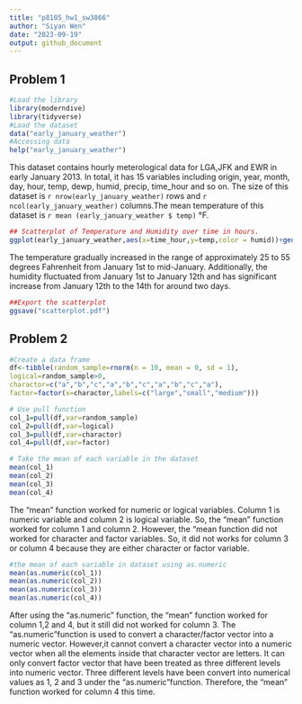 ```yaml
---
title: "p8105_hw1_sw3866"
author: "Siyan Wen"
date: "2023-09-19"
output: github_document
---
```

## Problem 1
```r
#Load the library
library(moderndive)
library(tidyverse)
#Load the dataset
data("early_january_weather")
#Accessing data
help("early_january_weather")
```
This dataset contains hourly meterological data for LGA,JFK and EWR in early January 2013. In total, it has 15 variables including origin, year, month, day, hour, temp, dewp, humid, precip, time_hour and so on. The size of this dataset is `r nrow(early_january_weather)` rows and `r ncol(early_january_weather)` columns.The mean temperature of this dataset is `r mean (early_january_weather $ temp)` °F.
```r
## Scatterplot of Temperature and Humidity over time in hours.
ggplot(early_january_weather,aes(x=time_hour,y=temp,color = humid))+geom_point()
```


The temperature gradually increased in the range of approximately 25 to 55 degrees Fahrenheit from January 1st to mid-January. Additionally, the humidity fluctuated from January 1st to January 12th and has significant increase from January 12th to the 14th for around two days.
```r
##Export the scatterplot
ggsave("scatterplot.pdf")
```

## Problem 2
```r
#Create a data frame
df<-tibble(random_sample=rnorm(n = 10, mean = 0, sd = 1),
logical=random_sample>0,
charactor=c("a","b","c","a","b","c","a","b","c","a"),
factor=factor(x=charactor,labels=c("large","small","medium")))
```
```r
# Use pull function
col_1=pull(df,var=random_sample)
col_2=pull(df,var=logical)
col_3=pull(df,var=charactor)
col_4=pull(df,var=factor)
```
```r
# Take the mean of each variable in the dataset
mean(col_1)
mean(col_2)
mean(col_3)
mean(col_4)
```
The "mean" function worked for numeric or logical variables. Column 1 is numeric variable and column 2 is logical variable. So, the "mean" function worked for column 1 and column 2. However, the "mean function did not worked for character and factor variables. So, it did not works for column 3 or column 4 because they are either character or factor variable.


```r
#the mean of each variable in dataset using as.numeric
mean(as.numeric(col_1))
mean(as.numeric(col_2))
mean(as.numeric(col_3))
mean(as.numeric(col_4))
```
After using the "as.numeric" function, the "mean" function worked for column 1,2 and 4, but it still did not worked for column 3. The "as.numeric"function is used to convert a character/factor vector into a numeric vector. However,it cannot convert a character vector into a numeric vector when all the elements inside that character vector are letters. It can only convert factor vector that have been treated as three different levels into numeric vector. Three different levels have been convert into numerical values as 1, 2 and 3 under the "as.numeric"function. Therefore, the "mean" function worked for column 4 this time.  


